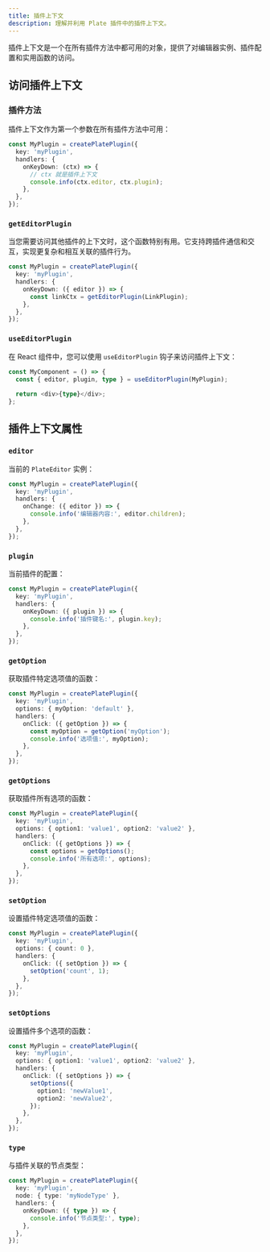 ```yaml
---
title: 插件上下文
description: 理解并利用 Plate 插件中的插件上下文。
---
```


插件上下文是一个在所有插件方法中都可用的对象，提供了对编辑器实例、插件配置和实用函数的访问。

## 访问插件上下文

### 插件方法

插件上下文作为第一个参数在所有插件方法中可用：

```ts
const MyPlugin = createPlatePlugin({
  key: 'myPlugin',
  handlers: {
    onKeyDown: (ctx) => {
      // ctx 就是插件上下文
      console.info(ctx.editor, ctx.plugin);
    },
  },
});
```

### `getEditorPlugin`

当您需要访问其他插件的上下文时，这个函数特别有用。它支持跨插件通信和交互，实现更复杂和相互关联的插件行为。

```ts
const MyPlugin = createPlatePlugin({
  key: 'myPlugin',
  handlers: {
    onKeyDown: ({ editor }) => {
      const linkCtx = getEditorPlugin(LinkPlugin);
    },
  },
});
```

### `useEditorPlugin`

在 React 组件中，您可以使用 `useEditorPlugin` 钩子来访问插件上下文：

```ts
const MyComponent = () => {
  const { editor, plugin, type } = useEditorPlugin(MyPlugin);
  
  return <div>{type}</div>;
};
```

## 插件上下文属性

### `editor`

当前的 `PlateEditor` 实例：

```ts
const MyPlugin = createPlatePlugin({
  key: 'myPlugin',
  handlers: {
    onChange: ({ editor }) => {
      console.info('编辑器内容:', editor.children);
    },
  },
});
```

### `plugin`

当前插件的配置：

```ts
const MyPlugin = createPlatePlugin({
  key: 'myPlugin',
  handlers: {
    onKeyDown: ({ plugin }) => {
      console.info('插件键名:', plugin.key);
    },
  },
});
```

### `getOption`

获取插件特定选项值的函数：

```ts
const MyPlugin = createPlatePlugin({
  key: 'myPlugin',
  options: { myOption: 'default' },
  handlers: {
    onClick: ({ getOption }) => {
      const myOption = getOption('myOption');
      console.info('选项值:', myOption);
    },
  },
});
```

### `getOptions`

获取插件所有选项的函数：

```ts
const MyPlugin = createPlatePlugin({
  key: 'myPlugin',
  options: { option1: 'value1', option2: 'value2' },
  handlers: {
    onClick: ({ getOptions }) => {
      const options = getOptions();
      console.info('所有选项:', options);
    },
  },
});
```

### `setOption`

设置插件特定选项值的函数：

```ts
const MyPlugin = createPlatePlugin({
  key: 'myPlugin',
  options: { count: 0 },
  handlers: {
    onClick: ({ setOption }) => {
      setOption('count', 1);
    },
  },
});
```

### `setOptions`

设置插件多个选项的函数：

```ts
const MyPlugin = createPlatePlugin({
  key: 'myPlugin',
  options: { option1: 'value1', option2: 'value2' },
  handlers: {
    onClick: ({ setOptions }) => {
      setOptions({
        option1: 'newValue1',
        option2: 'newValue2',
      });
    },
  },
});
```

### `type`

与插件关联的节点类型：

```ts
const MyPlugin = createPlatePlugin({
  key: 'myPlugin',
  node: { type: 'myNodeType' },
  handlers: {
    onKeyDown: ({ type }) => {
      console.info('节点类型:', type);
    },
  },
});
```